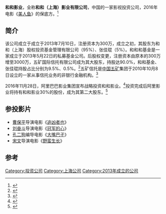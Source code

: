 '''和和影业'''，全称'''和和（上海）影业有限公司'''，中国的一家影视投资公司，2016年电影《[[美人魚_(2016年電影)|美人鱼]]》的保底方。<ref>{{cite news |title=保底票房18亿 《美人鱼》背后谁在操盘- Micro Reading |url=http://covid-19.chinadaily.com.cn/hqcj/zgjj/2016-02-05/content_14535942.html |accessdate=2021-11-08 |work=中国日报网 |archive-date=2021-11-08 |archive-url=https://web.archive.org/web/20211108230502/http://covid-19.chinadaily.com.cn/hqcj/zgjj/2016-02-05/content_14535942.html |dead-url=no }}</ref>

== 简介 ==
该公司成立于成立于2013年7月10日，注册资本为300万，成立之初，其股东为和和（上海）股权投资基金管理有限公司（95%）、张佳琨（5%）。和和和基金是一家成立于2013年5月22日的私募基金公司。后股权变更，注册资本由原本的300万增至3000万，五矿国际信托有限公司成为其大股东，持股达90.0%，和和基金、张佳琨持股占比分别为9.5%、0.5%。<ref>{{Citeweb |title=和和影业“身世”揭秘 信托“掘金”影视产业 |publisher=闽南网-21世纪经济报道 |date=2016-02-19 |url=http://www.mnw.cn/news/cj/1107171.html |accessdate=2016-05-23 |archive-date=2019-07-31 |archive-url=https://web.archive.org/web/20190731185316/http://www.mnw.cn/news/cj/1107171.html |dead-url=no }}</ref>五矿信托是[[中国五矿|中国五矿]]集团于2010年10月8日设立的一家从事信托业务的非银行金融机构。<ref>{{Citeweb |title=公司概况 |publisher=五矿国际信托有限公司 |url=http://www.mintrust.com/cms/introduce/index.jhtml |access-date=2016-05-23 |archive-url=https://web.archive.org/web/20160529191116/http://www.mintrust.com/cms/introduce/index.jhtml |archive-date=2016-05-29 |dead-url=yes }}</ref>

2016年11月28日，阿里巴巴影业集团宣布战略投资和和影业。<ref>{{cite news |title=阿里影业投资和和影业 持股30%成第二大股东 _中国经济网——国家经济门户 |url=http://finance.ce.cn/rolling/201611/29/t20161129_18218369.shtml |accessdate=2021-11-08 |work=中国经济网 |archive-date=2021-11-08 |archive-url=https://web.archive.org/web/20211108154005/http://finance.ce.cn/rolling/201611/29/t20161129_18218369.shtml |dead-url=no }}</ref>投资完成后阿里影业将持有和和影业30%的股份，成为其第二大股东。<ref>{{cite news |title=阿里影业投资和和影业 持股30%成第二大股东 |url=https://tech.huanqiu.com/article/9CaKrnJYRz2 |accessdate=2021-11-08 |work=环球网 |archive-date=2021-11-08 |archive-url=https://web.archive.org/web/20211108231955/https://tech.huanqiu.com/article/9CaKrnJYRz2 |dead-url=no }}</ref>
== 参投影片 ==
* [[曹保平|曹保平]]导演电影《[[追凶者也|追凶者也]]》
* [[刘奋斗|刘奋斗]]导演电影《[[冠军的心|冠军的心]]》
* [[孔二狗|孔二狗]]编导电影《[[大嘴巴子|大嘴巴子]]》
* [[宋文|宋文]]导演电影《[[野蛮生长|野蛮生长]]》

== 参考 ==
{{reflist|2}}

[[Category:投资公司|Category:投资公司]]
[[Category:上海公司|Category:上海公司]]
[[Category:2013年成立的公司|Category:2013年成立的公司]]